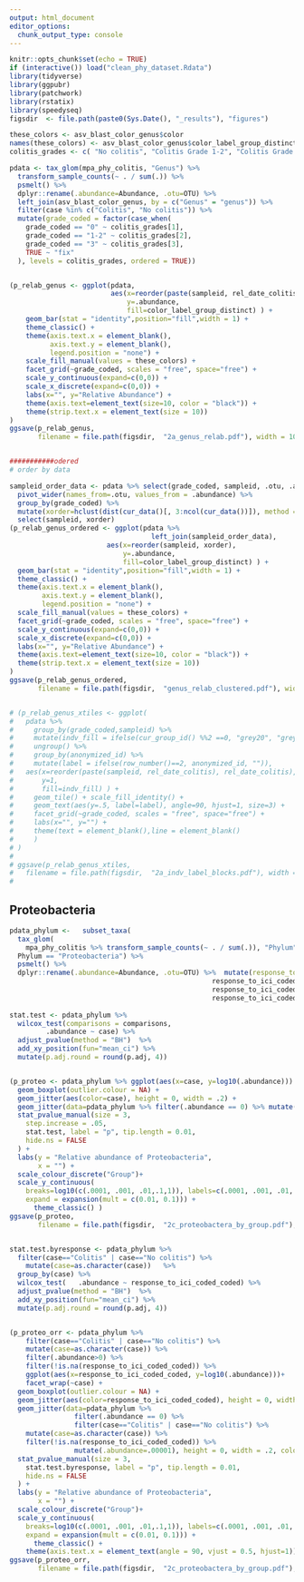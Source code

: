 ```yaml
---
output: html_document
editor_options: 
  chunk_output_type: console
---
```


```r
knitr::opts_chunk$set(echo = TRUE)
if (interactive()) load("clean_phy_dataset.Rdata")
library(tidyverse)
library(ggpubr)
library(patchwork)
library(rstatix)
library(speedyseq)
figsdir  <- file.path(paste0(Sys.Date(), "_results"), "figures")

these_colors <- asv_blast_color_genus$color
names(these_colors) <- asv_blast_color_genus$color_label_group_distinct
colitis_grades <- c( "No colitis", "Colitis Grade 1-2", "Colitis Grade 3")

pdata <- tax_glom(mpa_phy_colitis, "Genus") %>% 
  transform_sample_counts(~ . / sum(.)) %>%
  psmelt() %>% 
  dplyr::rename(.abundance=Abundance, .otu=OTU) %>% 
  left_join(asv_blast_color_genus, by = c("Genus" = "genus")) %>%
  filter(case %in% c("Colitis", "No colitis")) %>% 
  mutate(grade_coded = factor(case_when(
    grade_coded == "0" ~ colitis_grades[1],
    grade_coded == "1-2" ~ colitis_grades[2],
    grade_coded == "3" ~ colitis_grades[3],
    TRUE ~ "fix"
  ), levels = colitis_grades, ordered = TRUE))


(p_relab_genus <- ggplot(pdata,
                         aes(x=reorder(paste(sampleid, rel_date_colitis), rel_date_colitis), 
                             y=.abundance,
                             fill=color_label_group_distinct) ) +
    geom_bar(stat = "identity",position="fill",width = 1) +
    theme_classic() +
    theme(axis.text.x = element_blank(),
          axis.text.y = element_blank(),
          legend.position = "none") +
    scale_fill_manual(values = these_colors) +
    facet_grid(~grade_coded, scales = "free", space="free") +
    scale_y_continuous(expand=c(0,0)) +
    scale_x_discrete(expand=c(0,0)) +
    labs(x="", y="Relative Abundance") +
    theme(axis.text=element_text(size=10, color = "black")) +
    theme(strip.text.x = element_text(size = 10))
)
ggsave(p_relab_genus,
       filename = file.path(figsdir,  "2a_genus_relab.pdf"), width = 10, height = 5)


###########odered
# order by data

sampleid_order_data <- pdata %>% select(grade_coded, sampleid, .otu, .abundance) %>% 
  pivot_wider(names_from=.otu, values_from = .abundance) %>% 
  group_by(grade_coded) %>% 
  mutate(xorder=hclust(dist(cur_data()[, 3:ncol(cur_data())]), method = "complete")$order) %>% 
  select(sampleid, xorder)
(p_relab_genus_ordered <- ggplot(pdata %>%
                                   left_join(sampleid_order_data),
                        aes(x=reorder(sampleid, xorder), 
                            y=.abundance,
                            fill=color_label_group_distinct) ) +
  geom_bar(stat = "identity",position="fill",width = 1) +
  theme_classic() +
  theme(axis.text.x = element_blank(),
        axis.text.y = element_blank(),
        legend.position = "none") +
  scale_fill_manual(values = these_colors) +
  facet_grid(~grade_coded, scales = "free", space="free") +
  scale_y_continuous(expand=c(0,0)) +
  scale_x_discrete(expand=c(0,0)) +
  labs(x="", y="Relative Abundance") +
  theme(axis.text=element_text(size=10, color = "black")) +
  theme(strip.text.x = element_text(size = 10))
)
ggsave(p_relab_genus_ordered,
       filename = file.path(figsdir,  "genus_relab_clustered.pdf"), width = 10, height = 5)


# (p_relab_genus_xtiles <- ggplot(
#   pdata %>% 
#     group_by(grade_coded,sampleid) %>% 
#     mutate(indv_fill = ifelse(cur_group_id() %%2 ==0, "grey20", "grey80" )) %>% 
#     ungroup() %>% 
#     group_by(anonymized_id) %>% 
#     mutate(label = ifelse(row_number()==2, anonymized_id, "")),
#   aes(x=reorder(paste(sampleid, rel_date_colitis), rel_date_colitis), 
#       y=1,
#       fill=indv_fill) ) +
#     geom_tile() + scale_fill_identity() +
#     geom_text(aes(y=.5, label=label), angle=90, hjust=1, size=3) + 
#     facet_grid(~grade_coded, scales = "free", space="free") +
#     labs(x="", y="") + 
#     theme(text = element_blank(),line = element_blank()
#     )
# )
# 
# ggsave(p_relab_genus_xtiles,
#   filename = file.path(figsdir,  "2a_indv_label_blocks.pdf"), width = 10, height = .5)
# 

```




## Proteobacteria
```R
pdata_phylum <-   subset_taxa(
  tax_glom(
    mpa_phy_colitis %>% transform_sample_counts(~ . / sum(.)), "Phylum"), 
  Phylum == "Proteobacteria") %>% 
  psmelt() %>% 
  dplyr::rename(.abundance=Abundance, .otu=OTU) %>%  mutate(response_to_ici_coded_coded=case_when(response_to_ici_coded=="PR"~"responder",
                                                  response_to_ici_coded=="CR"~"responder",
                                                  response_to_ici_coded=="PD"~ "non-responder",
                                                  response_to_ici_coded=="SD" ~ "non-responder")) 
                                           
stat.test <- pdata_phylum %>% 
  wilcox_test(comparisons = comparisons, 
         .abundance ~ case) %>%
  adjust_pvalue(method = "BH")  %>%
  add_xy_position(fun="mean_ci") %>% 
  mutate(p.adj.round = round(p.adj, 4))


(p_proteo <- pdata_phylum %>% ggplot(aes(x=case, y=log10(.abundance))) + 
  geom_boxplot(outlier.colour = NA) + 
  geom_jitter(aes(color=case), height = 0, width = .2) +
  geom_jitter(data=pdata_phylum %>% filter(.abundance == 0) %>% mutate(.abundance=.00001), height = 0, width = .2, color="grey") +
  stat_pvalue_manual(size = 3,
    step.increase = .05, 
    stat.test, label = "p", tip.length = 0.01,
    hide.ns = FALSE
  ) + 
  labs(y = "Relative abundance of Proteobacteria",
       x = "") +
  scale_colour_discrete("Group")+
  scale_y_continuous(
    breaks=log10(c(.0001, .001, .01,.1,1)), labels=c(.0001, .001, .01,.1,1),
    expand = expansion(mult = c(0.01, 0.1))) +
      theme_classic() )
ggsave(p_proteo,
       filename = file.path(figsdir,  "2c_proteobactera_by_group.pdf"), width = 9, height = 6)


stat.test.byresponse <- pdata_phylum %>% 
  filter(case=="Colitis" | case=="No colitis") %>% 
    mutate(case=as.character(case))   %>% 
  group_by(case) %>%
  wilcox_test(   .abundance ~ response_to_ici_coded_coded) %>%
  adjust_pvalue(method = "BH")  %>%
  add_xy_position(fun="mean_ci") %>% 
  mutate(p.adj.round = round(p.adj, 4))


(p_proteo_orr <- pdata_phylum %>% 
    filter(case=="Colitis" | case=="No colitis") %>% 
    mutate(case=as.character(case)) %>% 
    filter(.abundance>0) %>% 
    filter(!is.na(response_to_ici_coded_coded)) %>% 
    ggplot(aes(x=response_to_ici_coded_coded, y=log10(.abundance)))+
    facet_wrap(~case) +
  geom_boxplot(outlier.colour = NA) + 
  geom_jitter(aes(color=response_to_ici_coded_coded), height = 0, width = .2) +
  geom_jitter(data=pdata_phylum %>% 
                filter(.abundance == 0) %>%
                filter(case=="Colitis" | case=="No colitis") %>% 
    mutate(case=as.character(case)) %>% 
    filter(!is.na(response_to_ici_coded_coded)) %>% 
                mutate(.abundance=.00001), height = 0, width = .2, color="grey") +
  stat_pvalue_manual(size = 3,
    stat.test.byresponse, label = "p", tip.length = 0.01,
    hide.ns = FALSE
  ) + 
  labs(y = "Relative abundance of Proteobacteria",
       x = "") +
  scale_colour_discrete("Group")+
  scale_y_continuous(
    breaks=log10(c(.0001, .001, .01,.1,1)), labels=c(.0001, .001, .01,.1,1),
    expand = expansion(mult = c(0.01, 0.1))) +
      theme_classic() +
    theme(axis.text.x = element_text(angle = 90, vjust = 0.5, hjust=1)))
ggsave(p_proteo_orr,
       filename = file.path(figsdir,  "2c_proteobactera_by_group.pdf"), width = 9, height = 6)

```
